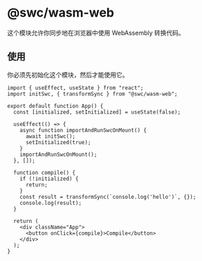 # @swc/wasm-web

这个模块允许你同步地在浏览器中使用 WebAssembly 转换代码。

## 使用

你必须先初始化这个模块，然后才能使用它。

```tsx filename="App.jsx" copy
import { useEffect, useState } from "react";
import initSwc, { transformSync } from "@swc/wasm-web";

export default function App() {
  const [initialized, setInitialized] = useState(false);

  useEffect(() => {
    async function importAndRunSwcOnMount() {
      await initSwc();
      setInitialized(true);
    }
    importAndRunSwcOnMount();
  }, []);

  function compile() {
    if (!initialized) {
      return;
    }
    const result = transformSync(`console.log('hello')`, {});
    console.log(result);
  }

  return (
    <div className="App">
      <button onClick={compile}>Compile</button>
    </div>
  );
}
```
